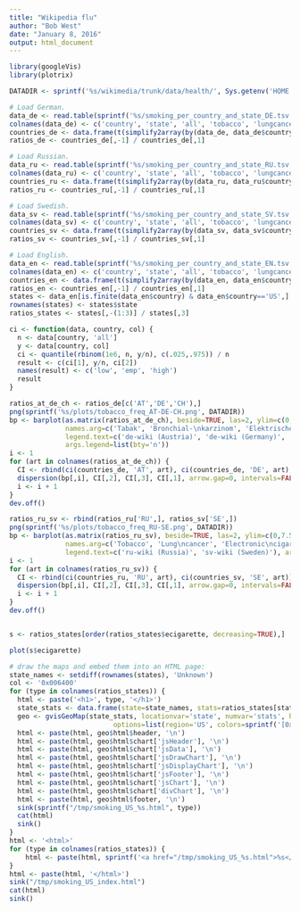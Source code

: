 ```yaml
---
title: "Wikipedia flu"
author: "Bob West"
date: "January 8, 2016"
output: html_document
---
```


```r
library(googleVis)
library(plotrix)

DATADIR <- sprintf('%s/wikimedia/trunk/data/health/', Sys.getenv('HOME'))

# Load German.
data_de <- read.table(sprintf('%s/smoking_per_country_and_state_DE.tsv', DATADIR), sep='\t', quote='')
colnames(data_de) <- c('country', 'state', 'all', 'tobacco', 'lungcancer', 'ecigarette', 'nicotine', 'addiction')
countries_de <- data.frame(t(simplify2array(by(data_de, data_de$country, function(X) colSums(X[,-(1:2)])))))
ratios_de <- countries_de[,-1] / countries_de[,1]

# Load Russian.
data_ru <- read.table(sprintf('%s/smoking_per_country_and_state_RU.tsv', DATADIR), sep='\t', quote='')
colnames(data_ru) <- c('country', 'state', 'all', 'tobacco', 'lungcancer', 'ecigarette', 'nicotine', 'cessation')
countries_ru <- data.frame(t(simplify2array(by(data_ru, data_ru$country, function(X) colSums(X[,-(1:2)])))))
ratios_ru <- countries_ru[,-1] / countries_ru[,1]

# Load Swedish.
data_sv <- read.table(sprintf('%s/smoking_per_country_and_state_SV.tsv', DATADIR), sep='\t', quote='')
colnames(data_sv) <- c('country', 'state', 'all', 'tobacco', 'lungcancer', 'ecigarette', 'nicotine', 'cessation')
countries_sv <- data.frame(t(simplify2array(by(data_sv, data_sv$country, function(X) colSums(X[,-(1:2)])))))
ratios_sv <- countries_sv[,-1] / countries_sv[,1]

# Load English.
data_en <- read.table(sprintf('%s/smoking_per_country_and_state_EN.tsv', DATADIR), sep='\t', quote='')
colnames(data_en) <- c('country', 'state', 'all', 'tobacco', 'lungcancer', 'ecigarette', 'nicotine', 'cessation')
countries_en <- data.frame(t(simplify2array(by(data_en, data_en$country, function(X) colSums(X[,-(1:2)])))))
ratios_en <- countries_en[,-1] / countries_en[,1]
states <- data_en[is.finite(data_en$country) & data_en$country=='US',]
rownames(states) <- states$state
ratios_states <- states[,-(1:3)] / states[,3]

ci <- function(data, country, col) {
  n <- data[country, 'all']
  y <- data[country, col]
  ci <- quantile(rbinom(1e6, n, y/n), c(.025,.975)) / n
  result <- c(ci[1], y/n, ci[2])
  names(result) <- c('low', 'emp', 'high')
  result
}

ratios_at_de_ch <- ratios_de[c('AT','DE','CH'),]
png(sprintf('%s/plots/tobacco_freq_AT-DE-CH.png', DATADIR))
bp <- barplot(as.matrix(ratios_at_de_ch), beside=TRUE, las=2, ylim=c(0,1.15e-4),
              names.arg=c('Tabak', 'Bronchial-\nkarzinom', 'Elektrische\nZigarette', 'Nicotin', 'Tabak\nsucht'),
              legend.text=c('de-wiki (Austria)', 'de-wiki (Germany)', 'de-wiki (Switzerland)'),
              args.legend=list(bty='n'))
i <- 1
for (art in colnames(ratios_at_de_ch)) {
  CI <- rbind(ci(countries_de, 'AT', art), ci(countries_de, 'DE', art), ci(countries_de, 'CH', art))
  dispersion(bp[,i], CI[,2], CI[,3], CI[,1], arrow.gap=0, intervals=FALSE)
  i <- i + 1
}
dev.off()

ratios_ru_sv <- rbind(ratios_ru['RU',], ratios_sv['SE',])
png(sprintf('%s/plots/tobacco_freq_RU-SE.png', DATADIR))
bp <- barplot(as.matrix(ratios_ru_sv), beside=TRUE, las=2, ylim=c(0,7.5e-5),
              names.arg=c('Tobacco', 'Lung\ncancer', 'Electronic\ncigarette', 'Nicotine', 'Smoking\ncessation'),
              legend.text=c('ru-wiki (Russia)', 'sv-wiki (Sweden)'), args.legend=list(bty='n'))
i <- 1
for (art in colnames(ratios_ru_sv)) {
  CI <- rbind(ci(countries_ru, 'RU', art), ci(countries_sv, 'SE', art))
  dispersion(bp[,i], CI[,2], CI[,3], CI[,1], arrow.gap=0, intervals=FALSE)
  i <- i + 1
}
dev.off()


s <- ratios_states[order(ratios_states$ecigarette, decreasing=TRUE),]

plot(s$ecigarette)

# draw the maps and embed them into an HTML page:
state_names <- setdiff(rownames(states), 'Unknown')
col <- '0x006400'
for (type in colnames(ratios_states)) {
  html <- paste('<h1>', type, '</h1>')
  state_stats <- data.frame(state=state_names, stats=ratios_states[state_names,type])
  geo <- gvisGeoMap(state_stats, locationvar='state', numvar='stats', hovervar='state',
                          options=list(region='US', colors=sprintf('[0xFFFFFF,%s]', col)))
  html <- paste(html, geo$html$header, '\n')
  html <- paste(html, geo$html$chart['jsHeader'], '\n')
  html <- paste(html, geo$html$chart['jsData'], '\n')
  html <- paste(html, geo$html$chart['jsDrawChart'], '\n')
  html <- paste(html, geo$html$chart['jsDisplayChart'], '\n')
  html <- paste(html, geo$html$chart['jsFooter'], '\n')
  html <- paste(html, geo$html$chart['jsChart'], '\n')
  html <- paste(html, geo$html$chart['divChart'], '\n')
  html <- paste(html, geo$html$footer, '\n')
  sink(sprintf("/tmp/smoking_US_%s.html", type))
  cat(html)
  sink()
}
html <- '<html>'
for (type in colnames(ratios_states)) {
	html <- paste(html, sprintf('<a href="/tmp/smoking_US_%s.html">%s</a><br/>\n', type, type))
}
html <- paste(html, '</html>')
sink("/tmp/smoking_US_index.html")
cat(html)
sink()

```
